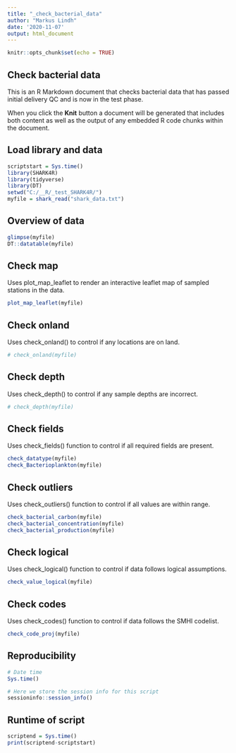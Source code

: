 ```yaml
---
title: "_check_bacterial_data"
author: "Markus Lindh"
date: '2020-11-07'
output: html_document
---
```


```r
knitr::opts_chunk$set(echo = TRUE)
```

## Check bacterial data

This is an R Markdown document that checks bacterial data that has passed initial delivery QC and is now in the test phase.

When you click the **Knit** button a document will be generated that includes both content as well as the output of any embedded R code chunks within the document.

## Load library and data

```r
scriptstart = Sys.time()
library(SHARK4R)
library(tidyverse)
library(DT)
setwd("C:/__R/_test_SHARK4R/")
myfile = shark_read("shark_data.txt")
```

## Overview of data

```r
glimpse(myfile)
DT::datatable(myfile)
```

## Check map

Uses plot_map_leaflet to render an interactive leaflet map of sampled stations in the data.

```r
plot_map_leaflet(myfile)
```

## Check onland

Uses check_onland() to control if any locations are on land.

```r
# check_onland(myfile)
```

## Check depth

Uses check_depth() to control if any sample depths are incorrect.

```r
# check_depth(myfile)
```

## Check fields

Uses check_fields() function to control if all required fields are present.

```r
check_datatype(myfile)
check_Bacterioplankton(myfile)
```

## Check outliers

Uses check_outliers() function to control if all values are within range.

```r
check_bacterial_carbon(myfile)
check_bacterial_concentration(myfile)
check_bacterial_production(myfile)
```

## Check logical

Uses check_logical() function to control if data follows logical assumptions.

```r
check_value_logical(myfile)
```
## Check codes

Uses check_codes() function to control if data follows the SMHI codelist.

```r
check_code_proj(myfile)
```

## Reproducibility

```r
# Date time
Sys.time()

# Here we store the session info for this script
sessioninfo::session_info()
```

## Runtime of script

```r
scriptend = Sys.time()
print(scriptend-scriptstart)
```